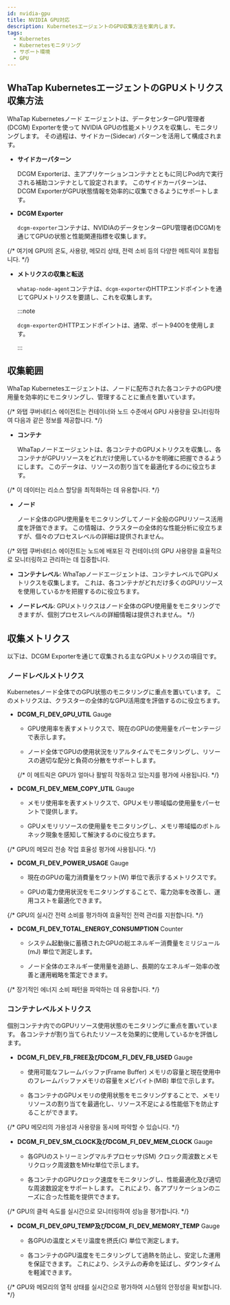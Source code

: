 ```yaml
---
id: nvidia-gpu
title: NVIDIA GPU対応
description: KubernetesエージェントのGPU収集方法を案内します。
tags:
  - Kubernetes
  - Kubernetesモニタリング
  - サポート環境
  - GPU
---
```


## WhaTap KubernetesエージェントのGPUメトリクス収集方法

WhaTap Kubernetesノード エージェントは、データセンターGPU管理者(DCGM) Exporterを使って NVIDIA GPUの性能メトリクスを収集し、モニタリングします。 その過程は、サイドカー(Sidecar) パターンを活用して構成されます。

- **サイドカーパターン**

  DCGM Exporterは、主アプリケーションコンテナとともに同じPod内で実行される補助コンテナとして設定されます。 このサイドカーパターンは、DCGM ExporterがGPU状態情報を効率的に収集できるようにサポートします。

- **DCGM Exporter** 

  `dcgm-exporter`コンテナは、NVIDIAのデータセンターGPU管理者(DCGM)を通じてGPUの状態と性能関連指標を収集します。 

{/* 여기에 GPU의 온도, 사용량, 메모리 상태, 전력 소비 등의 다양한 메트릭이 포함됩니다. */}

- **メトリクスの収集と転送** 

  `whatap-node-agent`コンテナは、`dcgm-exporter`のHTTPエンドポイントを通じてGPUメトリクスを要請し、これを収集します。 

  :::note 

  `dcgm-exporter`のHTTPエンドポイントは、通常、ポート9400を使用します。

  :::

## 収集範囲

WhaTap Kubernetesエージェントは、ノードに配布された各コンテナのGPU使用量を効率的にモニタリングし、管理することに重点を置いています。

{/* 와탭 쿠버네티스 에이전트는 컨테이너와 노드 수준에서 GPU 사용량을 모니터링하여 다음과 같은 정보를 제공합니다.  */}

- **コンテナ**

  WhaTapノードエージェントは、各コンテナのGPUメトリクスを収集し、各コンテナがGPUリソースをどれだけ使用しているかを明確に把握できるようにします。 このデータは、リソースの割り当てを最適化するのに役立ちます。

{/* 이 데이터는 리소스 할당을 최적화하는 데 유용합니다. */}

- **ノード**

  ノード全体のGPU使用量をモニタリングしてノード全般のGPUリソース活用度を評価できます。 この情報は、クラスターの全体的な性能分析に役立ちますが、個々のプロセスレベルの詳細は提供されません。

{/* 와탭 쿠버네티스 에이전트는 노드에 배포된 각 컨테이너의 GPU 사용량을 효율적으로 모니터링하고 관리하는 데 집중합니다.

- **コンテナレベル**: WhaTapノードエージェントは、コンテナレベルでGPUメトリクスを収集します。 これは、各コンテナがどれだけ多くのGPUリソースを使用しているかを把握するのに役立ちます。

- **ノードレベル**: GPUメトリクスはノード全体のGPU使用量をモニタリングできますが、個別プロセスレベルの詳細情報は提供されません。 */}

## 収集メトリクス

以下は、DCGM Exporterを通じて収集される主なGPUメトリクスの項目です。 

### ノードレベルメトリクス

Kubernetesノード全体でのGPU状態のモニタリングに重点を置いています。 このメトリクスは、クラスターの全体的なGPU活用度を評価するのに役立ちます。

- **DCGM_FI_DEV_GPU_UTIL** <span class='type'>Gauge</span> 

  - GPU使用率を表すメトリクスで、現在のGPUの使用量をパーセンテージで表示します。 

  - ノード全体でGPUの使用状況をリアルタイムでモニタリングし、リソースの適切な配分と負荷の分散をサポートします。

  {/* 이 메트릭은 GPU가 얼마나 활발히 작동하고 있는지를 평가에 사용됩니다. */}

- **DCGM_FI_DEV_MEM_COPY_UTIL** <span class='type'>Gauge</span>

  - メモリ使用率を表すメトリクスで、GPUメモリ帯域幅の使用量をパーセントで提供します。 

  - GPUメモリリソースの使用量をモニタリングし、メモリ帯域幅のボトルネック現象を感知して解決するのに役立ちます。

{/* GPU의 메모리 전송 작업 효율성 평가에 사용됩니다. */}

- **DCGM_FI_DEV_POWER_USAGE** <span class='type'>Gauge</span>

  - 現在のGPUの電力消費量をワット(W) 単位で表示するメトリクスです。 

  - GPUの電力使用状況をモニタリングすることで、電力効率を改善し、運用コストを最適化できます。

{/* GPU의 실시간 전력 소비를 평가하여 효율적인 전력 관리를 지원합니다. */}

- **DCGM_FI_DEV_TOTAL_ENERGY_CONSUMPTION** <span class='type'>Counter</span>

  - システム起動後に蓄積されたGPUの総エネルギー消費量をミリジュール(mJ) 単位で測定します。 

  - ノード全体のエネルギー使用量を追跡し、長期的なエネルギー効率の改善と運用戦略を策定できます。

{/* 장기적인 에너지 소비 패턴을 파악하는 데 유용합니다. */}

### コンテナレベルメトリクス

個別コンテナ内でのGPUリソース使用状態のモニタリングに重点を置いています。 各コンテナが割り当てられたリソースを効果的に使用しているかを評価します。

- **DCGM_FI_DEV_FB_FREE及びDCGM_FI_DEV_FB_USED** <span class='type'>Gauge</span>

  - 使用可能なフレームバッファ(Frame Buffer) メモリの容量と現在使用中のフレームバッファメモリの容量をメビバイト(MiB) 単位で示します。 

  - 各コンテナのGPUメモリの使用状態をモニタリングすることで、メモリリソースの割り当てを最適化し、リソース不足による性能低下を防止することができます。

{/* GPU 메모리의 가용성과 사용량을 동시에 파악할 수 있습니다. */}

- **DCGM_FI_DEV_SM_CLOCK及びDCGM_FI_DEV_MEM_CLOCK** <span class='type'>Gauge</span>

  - 各GPUのストリーミングマルチプロセッサ(SM) クロック周波数とメモリクロック周波数をMHz単位で示します。 

  - 各コンテナのGPUクロック速度をモニタリングし、性能最適化及び適切な周波数設定をサポートします。 これにより、各アプリケーションのニーズに合った性能を提供できます。

{/* GPU의 클럭 속도를 실시간으로 모니터링하여 성능을 평가합니다. */}

- **DCGM_FI_DEV_GPU_TEMP及びDCGM_FI_DEV_MEMORY_TEMP** <span class='type'>Gauge</span>

  - 各GPUの温度とメモリ温度を摂氏(C) 単位で測定します。 

  - 各コンテナのGPU温度をモニタリングして過熱を防止し、安定した運用を保証できます。 これにより、システムの寿命を延ばし、ダウンタイムを軽減できます。

{/* GPU와 메모리의 열적 상태를 실시간으로 평가하여 시스템의 안정성을 확보합니다. */}
